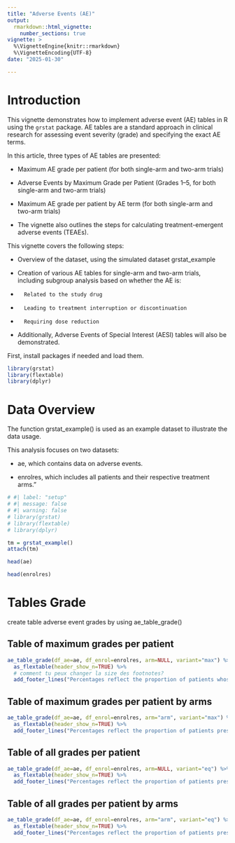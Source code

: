 ```yaml
---
title: "Adverse Events (AE)"
output: 
  rmarkdown::html_vignette:
    number_sections: true
vignette: >
  %\VignetteEngine{knitr::rmarkdown}
  %\VignetteEncoding{UTF-8}
date: "2025-01-30"

---
```


<!-- https://oncostat.github.io/grstat/articles/adverse_events_sas.html -->

# Introduction

This vignette demonstrates how to implement adverse event (AE) tables in R using the `grstat` package. AE tables are a standard approach in clinical research for assessing event severity (grade) and specifying the exact AE terms.

In this article, three types of AE tables are presented:

-   Maximum AE grade per patient (for both single-arm and two-arm trials)

-   Adverse Events by Maximum Grade per Patient (Grades 1–5, for both single-arm and two-arm trials)

-   Maximum AE grade per patient by AE term (for both single-arm and two-arm trials)

-   The vignette also outlines the steps for calculating treatment-emergent adverse events (TEAEs).

This vignette covers the following steps:

-   Overview of the dataset, using the simulated dataset grstat_example

-   Creation of various AE tables for single-arm and two-arm trials, including subgroup analysis based on whether the AE is:

-       Related to the study drug

-       Leading to treatment interruption or discontinuation

-       Requiring dose reduction

-   Additionally, Adverse Events of Special Interest (AESI) tables will also be demonstrated.

First, install packages if needed and load them.

```r
library(grstat)
library(flextable)
library(dplyr)
```

# Data Overview

The function grstat_example() is used as an example dataset to illustrate the data usage.

This analysis focuses on two datasets:

- ae, which contains data on adverse events.

- enrolres, which includes all patients and their respective treatment arms."

```r
# #| label: "setup"
# #| message: false
# #| warning: false
# library(grstat)
# library(flextable)
# library(dplyr)

tm = grstat_example()
attach(tm)

head(ae)

head(enrolres)

```
# Tables Grade

create table adverse event grades by using  ae_table_grade()

## Table of maximum grades per patient

```r
ae_table_grade(df_ae=ae, df_enrol=enrolres, arm=NULL, variant="max") %>% 
  as_flextable(header_show_n=TRUE) %>%
  # comment tu peux changer la size des footnotes?
  add_footer_lines("Percentages reflect the proportion of patients whose maximum AE grade was as indicated.")
```

## Table of maximum grades per patient by arms

```r
ae_table_grade(df_ae=ae, df_enrol=enrolres, arm="arm", variant="max") %>% 
  as_flextable(header_show_n=TRUE) %>% 
  add_footer_lines("Percentages reflect the proportion of patients presenting at most one AE of given grade")
```

## Table of all grades per patient 

```r
ae_table_grade(df_ae=ae, df_enrol=enrolres, arm=NULL, variant="eq") %>% 
  as_flextable(header_show_n=TRUE) %>% 
  add_footer_lines("Percentages reflect the proportion of patients presenting at least one AE of given grade")
```

## Table of all grades per patient by arms

```r
ae_table_grade(df_ae=ae, df_enrol=enrolres, arm="arm", variant="eq") %>% 
  as_flextable(header_show_n=TRUE) %>% 
  add_footer_lines("Percentages reflect the proportion of patients presenting at least one AE of given grade")
```

